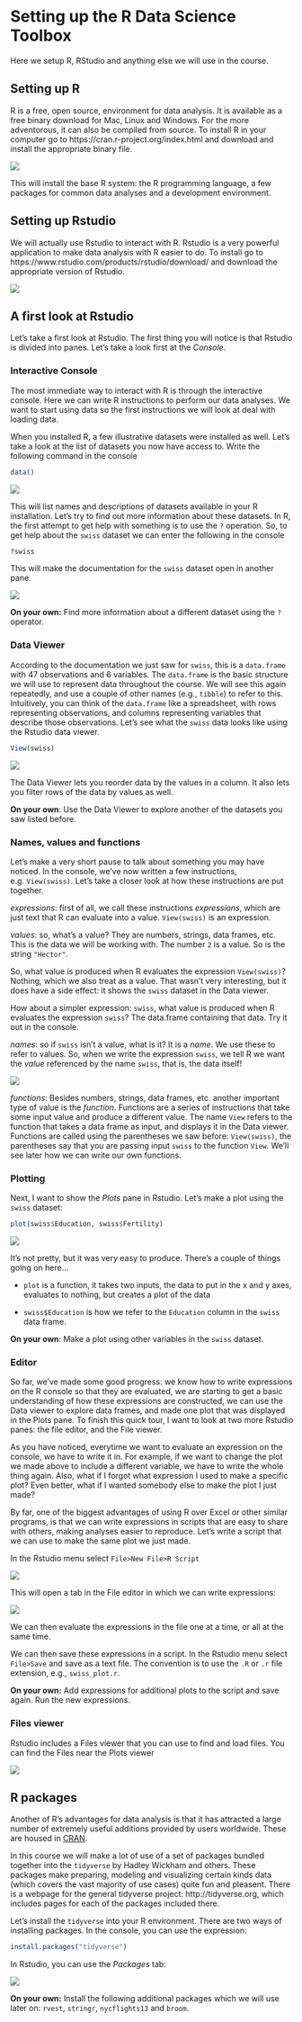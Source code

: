 # Setting up the R Data Science Toolbox

Here we setup R, RStudio and anything else
we will use in the course.


## Setting up R

R is a free, open source, environment for data analysis. It is available as a free binary download for Mac, Linux and Windows. For the more adventorous, it can also be compiled from source. To install R in your computer go to
https://cran.r-project.org/index.html and download and install the appropriate binary file.

![](img/cran.png)

This will install the base R system: the R programming language, a few packages for common data analyses and a development environment. 

## Setting up Rstudio

We will actually use Rstudio to interact with R. Rstudio is a very powerful application to make data analysis with R easier to do. To install go to https://www.rstudio.com/products/rstudio/download/ and download the appropriate version of Rstudio.

![](img/rstudio.png)

## A first look at Rstudio

Let's take a first look at Rstudio. The first thing you will notice is that Rstudio is divided into panes. Let's take a look first at the *Console*.

### Interactive Console

The most immediate way to interact with R is through the interactive console. Here we can write R instructions to perform our data analyses. We want to start using data so the first instructions we will look at deal with loading data.

When you installed R, a few illustrative datasets were installed as well. Let's take a look at the list of datasets you now have access to. Write the following command in the console

```r
data()
```

![](img/rstudio_data.png)

This will list names and descriptions of datasets available in your R installation. Let's try to find out more information about these datasets. In R, the first attempt to get help with something is to use the `?` operation. So, to get help about the `swiss` dataset we can enter the following in the console

```r
?swiss
```

This will make the documentation for the `swiss` dataset open in another pane.

![](img/rstudio_swiss.png)

**On your own:** Find more information about a different dataset using the `?` operator.

### Data Viewer

According to the documentation we just saw for `swiss`, this is a `data.frame` with 47 observations and 6 variables. The `data.frame` is the basic structure we will use to represent data throughout the course. We will see this again repeatedly, and use a couple of other names (e.g., `tibble`) to refer to this. Intuitively, you can think of the `data.frame` like a spreadsheet, with rows representing observations, and columns representing variables that describe those observations. Let's see what the `swiss` data looks like using the Rstudio data viewer.

```r
View(swiss)
```

![](img/rstudio_view_swiss.png)

The Data Viewer lets you reorder data by the values in a column. It also lets you filter rows of the data by values as well.

**On your own**: Use the Data Viewer to explore another of the datasets you saw listed before.

### Names, values and functions

Let's make a very short pause to talk about something you may have noticed. In the console, we've now written a few instructions, e.g. `View(swiss)`. Let's take a closer look at how these instructions are put together.

_expressions_: first of all, we call these instructions _expressions_, which are just text that R can evaluate into a value. `View(swiss)` is an expression.

_values_: so, what's a value? They are numbers, strings, data frames, etc. This is the data we will be working with. The number `2` is a value. So is the string `"Hector"`. 

So, what value is produced when R evaluates the expression `View(swiss)`? Nothing, which we also treat as a value. That wasn't very interesting, but it does have a side effect: it shows the `swiss` dataset in the Data viewer. 

How about a simpler expression: `swiss`, what value is produced when R evaluates the expression `swiss`? The data.frame containing that data. Try it out in the console.

_names_: so if `swiss` isn't a value, what is it? It is a _name_. We use these to refer to values. So, when we write the expression `swiss`, we tell R we want the _value_ referenced by the name `swiss`, that is, the data itself!

![](img/names_values.png)

_functions_: Besides numbers, strings, data frames, etc. another important type of value is the _function_. Functions are a series of instructions that take some input value and produce a different value. The name `View` refers to the function that takes a data frame as input, and displays it in the Data viewer. Functions are called using the parentheses we saw before: `View(swiss)`, the parentheses say that you are passing input `swiss` to the function `View`. We'll see later how we can write our own functions.

### Plotting

Next, I want to show the _Plots_ pane in Rstudio. Let's make a plot using the `swiss` dataset:

```R
plot(swiss$Education, swiss$Fertility)
```

![](img/rstudio_plot_swiss.png)

It's not pretty, but it was very easy to produce. There's a couple of things going on here...

- `plot` is a function, it takes two inputs, the data to put in the x and y axes, evaluates to nothing, but creates a plot of the data

- `swiss$Education` is how we refer to the `Education` column in the `swiss` data frame.

**On your own**: Make a plot using other variables in the `swiss` dataset. 

### Editor

So far, we've made some good progress: we know how to write expressions on the R console so that they are evaluated, we are starting to get a basic understanding of how these expressions are constructed, we can use the Data viewer to explore data frames, and made one plot that was displayed in the Plots pane. To finish this quick tour, I want to look at two more Rstudio panes: the file editor, and the File viewer.

As you have noticed, everytime we want to evaluate an expression on the console, we have to write it in. For example, if we want to change the plot we made above to include a different variable, we have to write the whole thing again. Also, what if I forgot what expression I used to make a specific plot? Even better, what if I wanted somebody else to make the plot I just made?

By far, one of the biggest advantages of using R over Excel or other similar programs, is that we can write expressions in scripts that are easy to share with others, making analyses easier to reproduce. Let's write a script that we can use to make the same plot we just made.

In the Rstudio menu select `File>New File>R Script`

![](img/rstudio_new_script.png)

This will open a tab in the File editor in which we can write expressions:

![](img/rstudio_file.png)

We can then evaluate the expressions in the file one at a time, or all at the same time.

We can then save these expressions in a script. In the Rstudio menu select `File>Save` and save as a text file. The convention is to use the `.R` or `.r` file extension, e.g., `swiss_plot.r`.

**On your own:** Add expressions for additional plots to the script and save again. Run the new expressions.

### Files viewer

Rstudio includes a Files viewer that you can use to find and load files. You can find the Files near the Plots viewer

![](img/rstudio_files.png)

## R packages

Another of R's advantages for data analysis is that it has attracted a large number of extremely useful additions provided by users worldwide. These are housed in [CRAN](https://cran.r-project.org/web/packages/index.html).

In this course we will make a lot of use of a set of packages bundled together into the `tidyverse` by Hadley Wickham and others. These packages make preparing, modeling and visualizing certain kinds data (which covers the vast majority of use cases) quite fun and pleasent. There is a webpage for the general tidyverse project: http://tidyverse.org, which includes pages for each of the packages included there. 

Let's install the `tidyverse` into your R environment. There are two ways of installing packages. In the console, you can use the expression:

```r
install.packages("tidyverse")
```

In Rstudio, you can use the _Packages_ tab:

![](img/rstudio_install_packages.png)

**On your own:** Install the following additional packages which we will use later on: `rvest`, `stringr`, `nycflights13` and `broom`.

<!--
## Finishing your setup

Go to the Google form as instructed and complete your exit ticket.
-->




